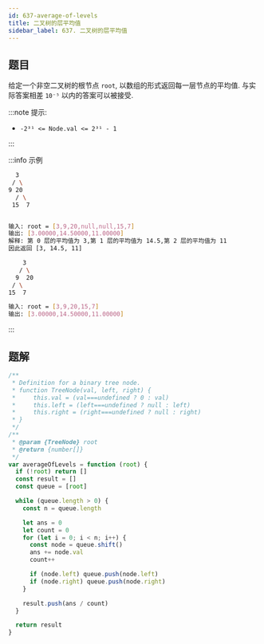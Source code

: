 ```yaml
---
id: 637-average-of-levels
title: 二叉树的层平均值
sidebar_label: 637. 二叉树的层平均值
---
```


## 题目

给定一个非空二叉树的根节点 `root`, 以数组的形式返回每一层节点的平均值. 与实际答案相差 `10⁻⁵` 以内的答案可以被接受.

:::note 提示:

- `-2³¹ <= Node.val <= 2³¹ - 1`

:::

:::info 示例

```bash
  3
 / \
9 20
  / \
 15  7


输入: root = [3,9,20,null,null,15,7]
输出: [3.00000,14.50000,11.00000]
解释: 第 0 层的平均值为 3,第 1 层的平均值为 14.5,第 2 层的平均值为 11
因此返回 [3, 14.5, 11]
```

```bash
    3
   / \
  9  20
 / \
15  7

输入: root = [3,9,20,15,7]
输出: [3.00000,14.50000,11.00000]
```

:::

## 题解

```ts
/**
 * Definition for a binary tree node.
 * function TreeNode(val, left, right) {
 *     this.val = (val===undefined ? 0 : val)
 *     this.left = (left===undefined ? null : left)
 *     this.right = (right===undefined ? null : right)
 * }
 */
/**
 * @param {TreeNode} root
 * @return {number[]}
 */
var averageOfLevels = function (root) {
  if (!root) return []
  const result = []
  const queue = [root]

  while (queue.length > 0) {
    const n = queue.length

    let ans = 0
    let count = 0
    for (let i = 0; i < n; i++) {
      const node = queue.shift()
      ans += node.val
      count++

      if (node.left) queue.push(node.left)
      if (node.right) queue.push(node.right)
    }

    result.push(ans / count)
  }

  return result
}
```
